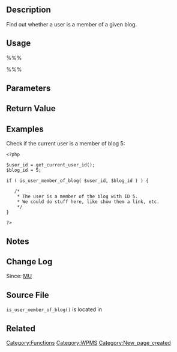 == Description ==
Find out whether a user is a member of a given blog.

== Usage ==
%%%<?php is_user_member_of_blog( $user_id, $blog_id ); ?>%%%
== Parameters ==
{{Parameter|$user_id|integer|User ID to check membership|optional|current user}}
{{Parameter|$blog_id|integer|Blog ID to check membership|optional|current blog}}

== Return Value ==
{{Return||boolean|True if member, False if not}}

== Examples ==

Check if the current user is a member of blog 5:

<pre>
<?php

$user_id = get_current_user_id();
$blog_id = 5;

if ( is_user_member_of_blog( $user_id, $blog_id ) ) {

   /*
    * The user is a member of the blog with ID 5.
    * We could do stuff here, like show them a link, etc.
    */
}

?>
</pre>

== Notes ==

== Change Log ==
Since: [[Version MU|MU]]

== Source File ==
<tt>is_user_member_of_blog()</tt> is located in {{Trac|wp-includes/user.php}}

== Related ==

{{User Blog Tags}}

{{Tag Footer}}
[[Category:Functions]][[Category:WPMS]]
[[Category:New_page_created]]